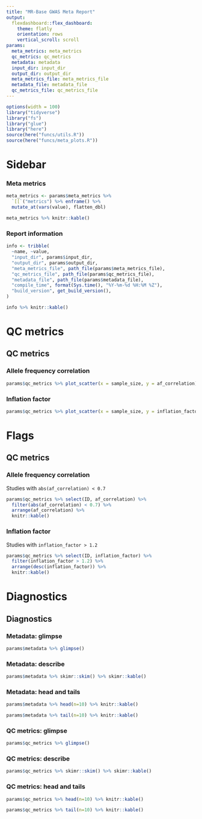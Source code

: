 ```yaml
---
title: "MR-Base GWAS Meta Report"
output:
  flexdashboard::flex_dashboard:
    theme: flatly
    orientation: rows
    vertical_scroll: scroll
params:
  meta_metrics: meta_metrics
  qc_metrics: qc_metrics
  metadata: metadata
  input_dir: input_dir
  output_dir: output_dir
  meta_metrics_file: meta_metrics_file
  metadata_file: metadata_file
  qc_metrics_file: qc_metrics_file
---
```


```r
options(width = 100)
library("tidyverse")
library("fs")
library("glue")
library("here")
source(here("funcs/utils.R"))
source(here("funcs/meta_plots.R"))
```

Sidebar {data-width=450 .sidebar}
=======================================================================

### Meta metrics

```r
meta_metrics <- params$meta_metrics %>%
  `[[`("metrics") %>% enframe() %>%
  mutate_at(vars(value), flatten_dbl)

meta_metrics %>% knitr::kable()
```

### Report information

```r
info <- tribble(
  ~name, ~value,
  "input_dir", params$input_dir,
  "output_dir", params$output_dir,
  "meta_metrics_file", path_file(params$meta_metrics_file),
  "qc_metrics_file", path_file(params$qc_metrics_file),
  "metadata_file", path_file(params$metadata_file),
  "compile_time", format(Sys.time(), "%Y-%m-%d %H:%M %Z"),
  "build_version", get_build_version(),
)

info %>% knitr::kable()
```

QC metrics
====

QC metrics {.tabset .tabset-fade}
-------------------------------------------------

### Allele frequency correlation

```r
params$qc_metrics %>% plot_scatter(x = sample_size, y = af_correlation)
```

### Inflation factor

```r
params$qc_metrics %>% plot_scatter(x = sample_size, y = inflation_factor)
```

Flags
====

QC metrics {.tabset .tabset-fade}
-------------------------------------------------

### Allele frequency correlation

Studies with `abs(af_correlation) < 0.7`

```r
params$qc_metrics %>% select(ID, af_correlation) %>%
  filter(abs(af_correlation) < 0.7) %>%
  arrange(af_correlation) %>%
  knitr::kable()
```

### Inflation factor

Studies with `inflation_factor > 1.2`

```r
params$qc_metrics %>% select(ID, inflation_factor) %>%
  filter(inflation_factor > 1.2) %>%
  arrange(desc(inflation_factor)) %>%
  knitr::kable()
```

Diagnostics
=====

Diagnostics {.tabset .tabset-fade}
-------------------------------------------------

### Metadata: glimpse

<span class=".flowing-content-shim">
```r
params$metadata %>% glimpse()
```
</span>

### Metadata: describe

<span class=".flowing-content-shim">
```r
params$metadata %>% skimr::skim() %>% skimr::kable()
```
</span>

### Metadata: head and tails

```r
params$metadata %>% head(n=10) %>% knitr::kable()
```

```r
params$metadata %>% tail(n=10) %>% knitr::kable()
```

### QC metrics: glimpse

<span class=".flowing-content-shim">
```r
params$qc_metrics %>% glimpse()
```
</span>

### QC metrics: describe

<span class=".flowing-content-shim">
```r
params$qc_metrics %>% skimr::skim() %>% skimr::kable()
```
</span>

### QC metrics: head and tails

```r
params$qc_metrics %>% head(n=10) %>% knitr::kable()
```

```r
params$qc_metrics %>% tail(n=10) %>% knitr::kable()
```
